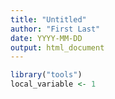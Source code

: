 ---
title: "Untitled"
author: "First Last"
date: YYYY-MM-DD
output: html_document
---

```{r}
library("tools")
local_variable <- 1
```
